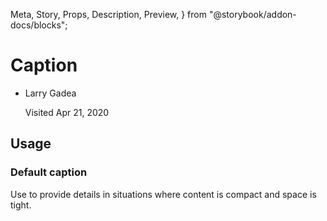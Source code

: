   Meta,
  Story,
  Props,
  Description,
  Preview,
} from "@storybook/addon-docs/blocks";

<Meta title="Titles and text/Caption" component={Caption} />

# Caption

<Description of={Caption} />

<Preview withToolbar>
  <Story name="Example">
    <ul>
      <li>
        <p>Larry Gadea</p>
        <Caption>Visited Apr 21, 2020</Caption>
      </li>
    </ul>
  </Story>
</Preview>

<Props of={Caption} />

## Usage

### Default caption

Use to provide details in situations where content is compact and space is tight.
